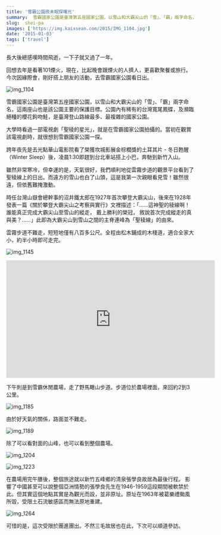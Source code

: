 ```yaml
---
title: '雪霸公園夜未眠探曙光'
summary:  雪霸國家公園是臺灣第五座國家公園，以雪山和大霸尖山的「雪」、「霸」兩字命名，這兩座山也是該公園主要的保護目標。公園內有稀有的台灣寬尾鳳蝶，及瀕臨絕種的櫻花鉤吻鮭，是臺灣登山路線最多、最複雜的國家公園。
slug:  shei-pa
images: ['https://img.kaixsean.com/2015/IMG_1104.jpg']
date: '2015-01-03'
tags: ['travel']
---
```

長大後總感嘆時間飛逝，一下子就又過了一年。

回想去年是看著101煙火，現在，比起晚會跟煙火的人擠人，更喜歡聚餐或旅行。今次因緣際會，剛好搭上朋友的活動，去雪霸國家公園看日出。

![img_1104](https://img.kaixsean.com/2015/IMG_1104.jpg)

雪霸國家公園是臺灣第五座國家公園，以雪山和大霸尖山的「雪」、「霸」兩字命名，這兩座山也是該公園主要的保護目標。公園內有稀有的台灣寬尾鳳蝶，及瀕臨絕種的櫻花鉤吻鮭，是臺灣登山路線最多、最複雜的國家公園。

大學時看過一部電視劇「聖稜的星光」，就是在雪霸國家公園拍攝的。當初在觀賞該電視劇時，就很想到雪霸國家公園一探。

跨年夜先是去光點華山電影院看了榮獲坎城影展金棕櫚獎的土耳其片 - 冬日甦醒（Winter Sleep）後，凌晨1:30即趕到台北車站搭上小巴，奔馳到新竹入山。

雖然非常寒冷，但幸運的是，天氣很好，我們順利地從雲霧步道的觀景平台看到了聖稜線上的日出。而遠方的雪山也白了山頭，這是我第一次親眼看見雪！雖然很遠，但依舊難掩激動。

時任台灣山嶽會總幹事的沼井鐵太郎在1927年首次攀登大霸尖山，後來在1928年發表一篇《關於攀登大霸尖山之考察與實行》文裡描述：「……這神聖的稜線啊！ 誰能真正完成大霸尖山至雪山的縱走， 戴上勝利的榮冠， 敘說首次完成縱走的真與美？……」此即為大霸尖山到雪山之間的主脊連峰為「聖稜線」的由來。

雲霧步道不難走，短短地僅有八百多公尺。全程由松木鋪成的木棧道，適合全家大小，約半小時即可走完。

![img_1145](https://img.kaixsean.com/2015/IMG_1145.jpg)

<iframe width="560" height="315" src="https://www.youtube.com/embed/EDMnuDztD_o" frameborder="0" allow="accelerometer; autoplay; encrypted-media; gyroscope; picture-in-picture" allowfullscreen></iframe>

下午則是到雪霸休閒農場，走了野馬瞰山步道。步道位於農場裡面，來回約2到3公里。

![img_1185](https://img.kaixsean.com/2015/IMG_1185.jpg)

由於好天氣的關係，路面並不難走。 

![img_1189](https://img.kaixsean.com/2015/IMG_1189.jpg)

除了可以看對面的山峰，也可以看到整個農場。

![img_1204](https://img.kaixsean.com/2015/IMG_1204.jpg)

![img_1223](https://img.kaixsean.com/2015/IMG_1223.jpg)

在農場用完午膳後，整個旅途就以新竹五峰鄉的清泉張學良故居為最後行程。 影響了中國甚至可以說整個亞洲情勢的張學良先生在1946-1959這段期間被軟禁於此。但其實這個地點其實是為觀光而設，並非原址。原址在1963年被葛樂禮颱風所毀，受限土石流敏感區而無法原地重建。

![img_1264](https://img.kaixsean.com/2015/30758151324.jpg)

可惜的是，這次受限於團進團出。不然三毛故居也在此，下次可以順道參訪。